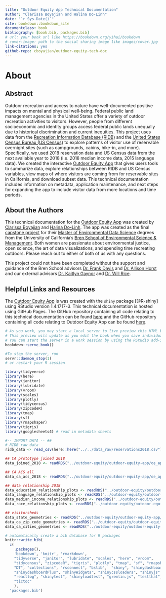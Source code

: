 ```yaml
--- 
title: "Outdoor Equity App Technical Documentation"
author: "Clarissa Boyajian and Halina Do-Linh"
date: "`r Sys.Date()`"
site: bookdown::bookdown_site
documentclass: book
bibliography: [book.bib, packages.bib]
# url: your book url like https://bookdown.org/yihui/bookdown
# cover-image: path to the social sharing image like images/cover.jpg
link-citations: yes
github-repo: cboyajian/outdoor-equity-tech-doc
---
```


# About

## Abstract

Outdoor recreation and access to nature have well-documented positive impacts on mental and physical well-being. Federal public land management agencies in the United States offer a variety of outdoor recreation activities to visitors. However, people from different socioeconomic and identity groups access federal public lands unequally due to historical discrimination and current inequities. This project uses data from the [Recreation Information Database (RIDB)](https://ridb.recreation.gov/landing) and the [United States Census Bureau (US Census)](https://www.census.gov/data.html) to explore patterns of visitor use of reservable overnight sites (such as campgrounds, cabins, hike-in, and more). Specifically, we used 2018 reservation data and US Census data from the next available year to 2018 (i.e. 2018 median income data, 2015 language data). We created the interactive [Outdoor Equity App](https://shinyapps.bren.ucsb.edu/oe_app/) that gives users tools to summarize data, explore relationships between RIDB and US Census variables, view maps of where visitors are coming from for reservable sites in California, and download subset data. This technical documentation includes information on metadata, application maintenance, and next steps for expanding the app to include visitor data from more locations and time periods. 


## About the Authors

This technical documentation for the [Outdoor Equity App](https://shinyapps.bren.ucsb.edu/oe_app/) was created by [Clarissa Boyajian](https://cboyajian.github.io/) and [Halina Do-Linh](https://hdolinh.github.io/). The app was created as the final [capstone project](https://bren.ucsb.edu/projects/visualizing-visitor-use-trends-california-campsites-explore-equitable-access) for their [Master of Environmental Data Science](https://bren.ucsb.edu/masters-programs/master-environmental-data-science) degrees from the University of California's [Bren School of Environmental Science & Management](https://bren.ucsb.edu/). Both women are passionate about environmental justice, open science, the art of data visualizations, and spending time recreating outdoors. Please reach out to either of both of us with any questions.

This project could not have been completed without the support and guidance of the Bren School advisors [Dr. Frank Davis](https://bren.ucsb.edu/people/frank-davis) and [Dr. Allison Horst](https://bren.ucsb.edu/people/allison-horst) and our external advisors [Dr. Kaitlyn Gaynor](https://gaynorlab.weebly.com/people.html) and [Dr. Will Rice](https://www.willrice.us/).


## Helpful Links and Resources

The [Outdoor Equity App](https://shinyapps.bren.ucsb.edu/oe_app/) is was created with the `shiny` package [@R-shiny] using RStudio version 1.4.1717-3. This technical documentation is hosted using GitHub Pages. The GitHub repository containing all code relating to this technical documentation can be found [here](https://github.com/cboyajian/outdoor-equity-tech-doc) and the GitHub repository containing all code relating to Outdoor Equity App can be found [here](https://github.com/outdoor-equity/outdoor-equity).

```r
# As you work, you may start a local server to live preview this HTML book. 
# This preview will update as you edit the book when you save individual .Rmd files. 
# You can start the server in a work session by using the RStudio add-in "Preview book", or from the R console:
bookdown::serve_book()

#To stop the server, run 
servr::daemon_stop(1) 
# or restart your R session
```


```r
library(tidyverse)
library(here)
library(janitor)
library(lubridate)
library(vroom)
library(scales)
library(plotly)
library(tidycensus)
library(zipcodeR)
library(tmap)
library(sf)
library(rmapshaper)
library(tigris)
library(googlesheets4) # read in metadata sheets

#-- IMPORT DATA -- ##
# RIDB raw data
ridb_data <- read_csv(here::here("../../data_raw/reservations2018.csv"))

## CA prototype joined 2018
data_joined_2018 <- readRDS("../outdoor-equity/outdoor-equity-app/oe_app/data/2018_joined_data.rds")

## CA ACS all
data_ca_acs_2018 <- readRDS("../outdoor-equity/outdoor-equity-app/oe_app/data/2018_ca_acs_all.rds")

## data relationship 2018
data_education_relationship_plots <- readRDS("../outdoor-equity/outdoor-equity-app/oe_app/data/education_relationship_plots.rds")
data_language_relationship_plots <- readRDS("../outdoor-equity/outdoor-equity-app/oe_app/data/language_relationship_plots.rds")
data_median_income_relationship_plots <- readRDS("../outdoor-equity/outdoor-equity-app/oe_app/data/median_income_relationship_plots.rds")
data_race_relationship_plots <- readRDS("../outdoor-equity/outdoor-equity-app/oe_app/data/race_relationship_plots.rds")

## visitorsheds
data_state_geometries <- readRDS("../outdoor-equity/outdoor-equity-app/oe_app/data/states_geometries.rds")
data_ca_zip_code_geometries <- readRDS("../outdoor-equity/outdoor-equity-app/oe_app/data/ca_zip_codes_geometries.rds")
data_ca_cities_geometries <- readRDS("../outdoor-equity/outdoor-equity-app/oe_app/data/ca_cities_geometries.rds")
```


```r
# automatically create a bib database for R packages
knitr::write_bib(
  c(
    .packages(), 
    'bookdown', 'knitr', 'rmarkdown', 
    "tidyverse", "janitor", "lubridate", "scales", "here", "vroom", 
    "tidycensus", "zipcodeR", "tigris", "plotly", "tmap", "sf", "rmapshaper", 
    "DT", "collections", "rsconnect", "bslib",  "shiny", "shinydashboard", 
    "shinydashboardPlus", "shinyWidgets", "shinycssloaders", "shinyjs", 
    "reactlog", "shinytest", "shinyloadtest", "gremlin.js", "testthat", 
    "tictoc"
    ), 
  'packages.bib')
```
